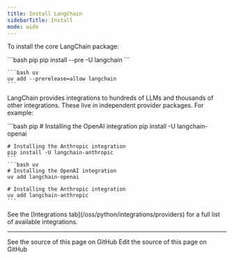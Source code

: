 ```yaml
---
title: Install LangChain
sidebarTitle: Install
mode: wide
---
```



<AlphaCallout />

To install the core LangChain package:

<CodeGroup>
    ```bash pip
    pip install --pre -U langchain
    ```

    ```bash uv
    uv add --prerelease=allow langchain
    ```
</CodeGroup>




LangChain provides integrations to hundreds of LLMs and thousands of other integrations. These live in independent provider packages. For example:

<CodeGroup>
    ```bash pip
    # Installing the OpenAI integration
    pip install -U langchain-openai

    # Installing the Anthropic integration
    pip install -U langchain-anthropic
    ```
    ```bash uv
    # Installing the OpenAI integration
    uv add langchain-openai

    # Installing the Anthropic integration
    uv add langchain-anthropic
    ```
</CodeGroup>





<Tip>
See the [Integrations tab](/oss/python/integrations/providers) for a full list of available integrations.
</Tip>

---

<CardGroup cols={2}>
  <Card title="View Source" icon="eye" href="https://github.com/langchain-ai/docs/blob/main/src/oss/langchain/install.mdx">
    See the source of this page on GitHub
  </Card>
  <Card title="Edit Source" icon="pen-to-square" href="https://github.com/langchain-ai/docs/edit/main/src/oss/langchain/install.mdx">
    Edit the source of this page on GitHub
  </Card>
</CardGroup>
